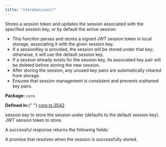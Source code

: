 ```yaml
---
title: "storeSession()"
---
```



<H3Bordered text="Overview" />

Stores a session token and updates the session associated with the specified session key, or by default the active session.

<ul>
  <li>
    This function parses and stores a signed JWT session token in local storage,
    associating it with the given session key.
  </li>
  <li>
    If a sessionKey is provided, the session will be stored under that key;
    otherwise, it will use the default session key.
  </li>
  <li>
    If a session already exists for the session key, its associated key pair
    will be deleted before storing the new session.
  </li>
  <li>
    After storing the session, any unused key pairs are automatically cleared
    from storage.
  </li>
  <li>
    Ensures that session management is consistent and prevents orphaned key
    pairs.
  </li>
</ul>

<p>
  <strong>Package:</strong> <code>core</code>
</p>

<p>
  <strong>Defined in:</strong>{" "}
  <a href="https://github.com/tkhq/sdk/blob/main/packages/core/src/__clients__/core.ts#L3542">
    core.ts:3542
  </a>
</p>

<H3Bordered text="Parameters" />

<ParamField body="params" type="object" required={true} path="params">
  <Expandable title="params details">
    <NestedParam
      parentKey="params"
      childKey="sessionKey"
      type="string"
      required={false}
    >
      session key to store the session under (defaults to the default session
      key).
    </NestedParam>
    <NestedParam
      parentKey="params"
      childKey="sessionToken"
      type="string"
      required={true}
    >
      JWT session token to store.
    </NestedParam>
  </Expandable>
</ParamField>

<H3Bordered text="Response" />A successful response returns the following
fields:

<ResponseField name="returns" type="void" required={true}>
  A promise that resolves when the session is successfully stored.
</ResponseField>

